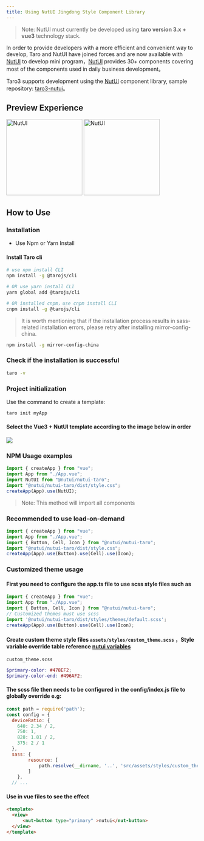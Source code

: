 ```yaml
---
title: Using NutUI Jingdong Style Component Library
---
```



> Note: NutUI must currently be developed using **taro version 3.x + vue3** technology stack.

In order to provide developers with a more efficient and convenient way to develop, Taro and NutUI have joined forces and are now available with [NutUI](https://nutui.jd.com/#/starttaro) to develop mini program，[NutUI](https://nutui.jd.com/#/starttaro) provides 30+ components covering most of the components used in daily business development。

Taro3 supports development using the [NutUI](https://nutui.jd.com/#/starttaro) component library, sample repository: [taro3-nutui](https://github.com/jdf2e/nutui-demo/tree/master/taro)。

## Preview Experience

<img src="https://img12.360buyimg.com/imagetools/jfs/t1/162421/39/13392/9425/6052ea60E592310a9/264bdff23ef5fe95.png" width="200" alt="NutUI" />
<img src="https://storage.360buyimg.com/jdc-article/gh_f2231eb941be_258.jpg" width="200" alt="NutUI" />

## How to Use


### Installation

* Use Npm or Yarn Install

#### Install Taro cli

``` bash
# use npm install CLI
npm install -g @tarojs/cli

# OR use yarn install CLI
yarn global add @tarojs/cli

# OR installed cnpm，use cnpm install CLI
cnpm install -g @tarojs/cli
```

> It is worth mentioning that if the installation process results in sass-related installation errors, please retry after installing mirror-config-china.

``` bash
npm install -g mirror-config-china
```

### Check if the installation is successful

``` bash
taro -v
```

### Project initialization

Use the command to create a template:

``` bash
taro init myApp
```

#### Select the Vue3 + NutUI template according to the image below in order

<img src="https://storage.360buyimg.com/jdc-article/taro.jpg" />

### NPM Usage examples

```javascript
import { createApp } from "vue";
import App from "./App.vue";
import NutUI from "@nutui/nutui-taro";
import "@nutui/nutui-taro/dist/style.css";
createApp(App).use(NutUI);
```

> Note: This method will import all components

### Recommended to use load-on-demand

```javascript
import { createApp } from "vue";
import App from "./App.vue";
import { Button, Cell, Icon } from "@nutui/nutui-taro";
import "@nutui/nutui-taro/dist/style.css";
createApp(App).use(Button).use(Cell).use(Icon);
```


### Customized theme usage

#### First you need to configure the **app.ts** file to use scss style files such as

```javascript
import { createApp } from "vue";
import App from "./App.vue";
import { Button, Cell, Icon } from "@nutui/nutui-taro";
// Customized themes must use scss 
import '@nutui/nutui-taro/dist/styles/themes/default.scss';
createApp(App).use(Button).use(Cell).use(Icon);
```

#### Create custom theme style files ```assets/styles/custom_theme.scss``` ，Style variable override table reference [nutui variables](https://github.com/jdf2e/nutui/blob/next/src/packages/styles/variables.scss)

```custom_theme.scss```
``` scss
$primary-color: #478EF2;
$primary-color-end: #496AF2;
```



#### The scss file then needs to be configured in the **config/index.js** file to globally override e.g:

``` javascript
const path = require('path');
const config = {
  deviceRatio: {
    640: 2.34 / 2,
    750: 1,
    828: 1.81 / 2,
    375: 2 / 1
  },
  sass: {
		resource: [
			path.resolve(__dirname, '..', 'src/assets/styles/custom_theme.scss')
		]
	},
  // ...
```

####  Use in vue files to see the effect

``` html
<template>
  <view>
      <nut-button type="primary" >nutui</nut-button>
  </view>
</template>
```
